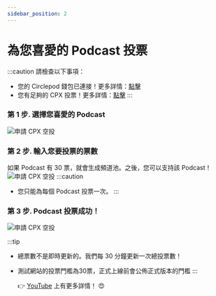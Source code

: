 ```yaml
---
sidebar_position: 2
---
```


# 為您喜愛的 Podcast 投票

:::caution 請檢查以下事項：

- 您的 Circlepod 錢包已連接！更多詳情：[點擊](/docs/wallet/connect-wallet)
- 您有足夠的 CPX 投票！更多詳情：[點擊](/docs/wallet/airdrop)
:::

### 第 1 步. 選擇您喜愛的 Podcast

![申請 CPX 空投](/img/event/vote/choose-to-vote.png)

### 第 2 步. 輸入您要投票的票數

如果 Podcast 有 30 票，就會生成頻道池。之後，您可以支持該 Podcast！
![申請 CPX 空投](/img/event/vote/ticket.png)
:::caution

- 您只能為每個 Podcast 投票一次。
:::

### 第 3 步. Podcast 投票成功！

![申請 CPX 空投](/img/event/vote/vote-successfully.png)

:::tip
- 總票數不是即時更新的。我們每 30 分鐘更新一次總投票數！
- 測試網站的投票門檻為30票，正式上線前會公佈正式版本的門檻
:::

  👉 [YouTube](https://www.youtube.com/watch?v=AtLtVVqO7Gc) 上有更多詳情！ 😍